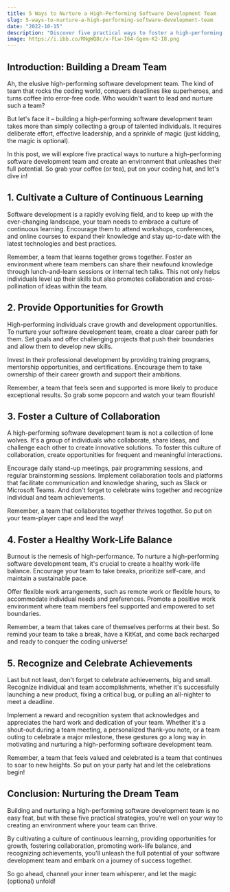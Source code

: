 ```yaml
---
title: 5 Ways to Nurture a High-Performing Software Development Team
slug: 5-ways-to-nurture-a-high-performing-software-development-team
date: "2022-10-15"
description: "Discover five practical ways to foster a high-performing software development team and create an environment that unleashes their full potential."
image: https://i.ibb.co/RNgWQ8c/x-FLw-I64-Ggem-K2-I8.png
---
```


## Introduction: Building a Dream Team

Ah, the elusive high-performing software development team. The kind of team that rocks the coding world, conquers deadlines like superheroes, and turns coffee into error-free code. Who wouldn't want to lead and nurture such a team?

But let's face it – building a high-performing software development team takes more than simply collecting a group of talented individuals. It requires deliberate effort, effective leadership, and a sprinkle of magic (just kidding, the magic is optional).

In this post, we will explore five practical ways to nurture a high-performing software development team and create an environment that unleashes their full potential. So grab your coffee (or tea), put on your coding hat, and let's dive in!

## 1. Cultivate a Culture of Continuous Learning

Software development is a rapidly evolving field, and to keep up with the ever-changing landscape, your team needs to embrace a culture of continuous learning. Encourage them to attend workshops, conferences, and online courses to expand their knowledge and stay up-to-date with the latest technologies and best practices.

Remember, a team that learns together grows together. Foster an environment where team members can share their newfound knowledge through lunch-and-learn sessions or internal tech talks. This not only helps individuals level up their skills but also promotes collaboration and cross-pollination of ideas within the team.

## 2. Provide Opportunities for Growth

High-performing individuals crave growth and development opportunities. To nurture your software development team, create a clear career path for them. Set goals and offer challenging projects that push their boundaries and allow them to develop new skills.

Invest in their professional development by providing training programs, mentorship opportunities, and certifications. Encourage them to take ownership of their career growth and support their ambitions.

Remember, a team that feels seen and supported is more likely to produce exceptional results. So grab some popcorn and watch your team flourish!

## 3. Foster a Culture of Collaboration

A high-performing software development team is not a collection of lone wolves. It's a group of individuals who collaborate, share ideas, and challenge each other to create innovative solutions. To foster this culture of collaboration, create opportunities for frequent and meaningful interactions.

Encourage daily stand-up meetings, pair programming sessions, and regular brainstorming sessions. Implement collaboration tools and platforms that facilitate communication and knowledge sharing, such as Slack or Microsoft Teams. And don't forget to celebrate wins together and recognize individual and team achievements.

Remember, a team that collaborates together thrives together. So put on your team-player cape and lead the way!

## 4. Foster a Healthy Work-Life Balance

Burnout is the nemesis of high-performance. To nurture a high-performing software development team, it's crucial to create a healthy work-life balance. Encourage your team to take breaks, prioritize self-care, and maintain a sustainable pace.

Offer flexible work arrangements, such as remote work or flexible hours, to accommodate individual needs and preferences. Promote a positive work environment where team members feel supported and empowered to set boundaries.

Remember, a team that takes care of themselves performs at their best. So remind your team to take a break, have a KitKat, and come back recharged and ready to conquer the coding universe!

## 5. Recognize and Celebrate Achievements

Last but not least, don't forget to celebrate achievements, big and small. Recognize individual and team accomplishments, whether it's successfully launching a new product, fixing a critical bug, or pulling an all-nighter to meet a deadline.

Implement a reward and recognition system that acknowledges and appreciates the hard work and dedication of your team. Whether it's a shout-out during a team meeting, a personalized thank-you note, or a team outing to celebrate a major milestone, these gestures go a long way in motivating and nurturing a high-performing software development team.

Remember, a team that feels valued and celebrated is a team that continues to soar to new heights. So put on your party hat and let the celebrations begin!

## Conclusion: Nurturing the Dream Team

Building and nurturing a high-performing software development team is no easy feat, but with these five practical strategies, you're well on your way to creating an environment where your team can thrive.

By cultivating a culture of continuous learning, providing opportunities for growth, fostering collaboration, promoting work-life balance, and recognizing achievements, you'll unleash the full potential of your software development team and embark on a journey of success together.

So go ahead, channel your inner team whisperer, and let the magic (optional) unfold!